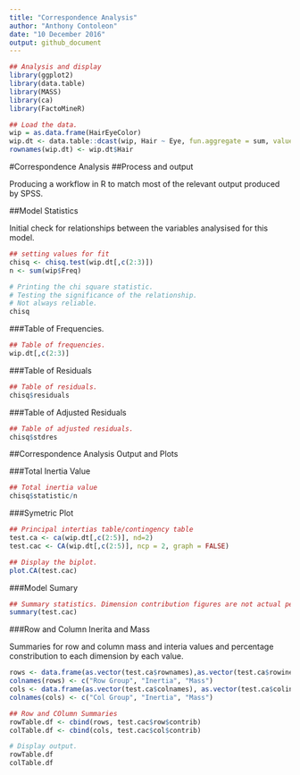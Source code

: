 ```yaml
---
title: "Correspondence Analysis"
author: "Anthony Contoleon"
date: "10 December 2016"
output: github_document
---
```


```r
## Analysis and display
library(ggplot2)
library(data.table)
library(MASS)
library(ca)
library(FactoMineR)

## Load the data.
wip = as.data.frame(HairEyeColor)
wip.dt <- data.table::dcast(wip, Hair ~ Eye, fun.aggregate = sum, value.var = "Freq")
rownames(wip.dt) <- wip.dt$Hair
```

#Correspondence Analysis
##Process and output

Producing a workflow in R to match most of the relevant output produced by SPSS.

##Model Statistics

Initial check for relationships between the variables analysised for this model.

```r
## setting values for fit
chisq <- chisq.test(wip.dt[,c(2:3)])
n <- sum(wip$Freq)

# Printing the chi square statistic.
# Testing the significance of the relationship.
# Not always reliable.
chisq

```

###Table of Frequencies.

```r
## Table of frequencies.
wip.dt[,c(2:3)]
```

###Table of Residuals

```r
## Table of residuals.
chisq$residuals
```

###Table of Adjusted Residuals

```r
## Table of adjusted residuals.
chisq$stdres
```

##Correspondence Analysis Output and Plots

###Total Inertia Value

```r
## Total inertia value
chisq$statistic/n
```

###Symetric Plot

```r
## Principal intertias table/contingency table
test.ca <- ca(wip.dt[,c(2:5)], nd=2)
test.cac <- CA(wip.dt[,c(2:5)], ncp = 2, graph = FALSE)

## Display the biplot.
plot.CA(test.cac)
```

###Model Sumary 

```r
## Summary statistics. Dimension contribution figures are not actual percent. Use figures produced later.
summary(test.cac)
```


###Row and Column Inerita and Mass

Summaries for row and column mass and interia values and percentage constribution to each dimension by each value.

```r
rows <- data.frame(as.vector(test.ca$rownames),as.vector(test.ca$rowinertia), as.vector(test.ca$rowmass))
colnames(rows) <- c("Row Group", "Inertia", "Mass")
cols <- data.frame(as.vector(test.ca$colnames), as.vector(test.ca$colinertia), as.vector(test.ca$colmass))
colnames(cols) <- c("Col Group", "Inertia", "Mass")

## Row and COlumn Summaries
rowTable.df <- cbind(rows, test.cac$row$contrib)
colTable.df <- cbind(cols, test.cac$col$contrib)

# Display output.
rowTable.df
colTable.df

```
